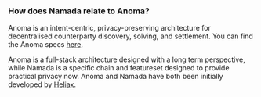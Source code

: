 
### How does Namada relate to Anoma?

Anoma is an intent-centric, privacy-preserving architecture for decentralised counterparty discovery, solving, and settlement. You can find the Anoma specs [here](https://specs.anoma.net).

Anoma is a full-stack architecture designed with a long term perspective, while Namada is a specific chain and featureset designed to provide practical privacy now. Anoma and Namada have both been initially developed by [Heliax](https://heliax.dev).

